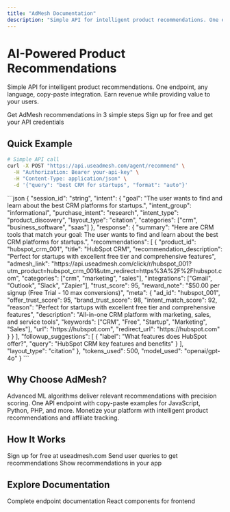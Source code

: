 ```yaml
---
title: "AdMesh Documentation"
description: "Simple API for intelligent product recommendations. One endpoint, any language, copy-paste integration."
---
```


# AI-Powered Product Recommendations

Simple API for intelligent product recommendations. One endpoint, any language, copy-paste integration.
Earn revenue while providing value to your users.

<CardGroup cols={2}>
  <Card
    title="Quick Start Guide"
    icon="rocket"
    href="/quickstart"
  >
    Get AdMesh recommendations in 3 simple steps
  </Card>
  <Card
    title="Get API Key"
    icon="key"
    href="https://useadmesh.com"
  >
    Sign up for free and get your API credentials
  </Card>
</CardGroup>

## Quick Example

```bash
# Simple API call
curl -X POST "https://api.useadmesh.com/agent/recommend" \
  -H "Authorization: Bearer your-api-key" \
  -H "Content-Type: application/json" \
  -d '{"query": "best CRM for startups", "format": "auto"}'
```

<Accordion title="See response format">
```json
{
  "session_id": "string",
  "intent": {
    "goal": "The user wants to find and learn about the best CRM platforms for startups.",
    "intent_group": "informational",
    "purchase_intent": "research",
    "intent_type": "product_discovery",
    "layout_type": "citation",
    "categories": ["crm", "business_software", "saas"]
  },
  "response": {
    "summary": "Here are CRM tools that match your goal: The user wants to find and learn about the best CRM platforms for startups.",
    "recommendations": [
      {
        "product_id": "hubspot_crm_001",
        "title": "HubSpot CRM",
        "recommendation_description": "Perfect for startups with excellent free tier and comprehensive features",
        "admesh_link": "https://api.useadmesh.com/click/r/hubspot_001?utm_product=hubspot_crm_001&utm_redirect=https%3A%2F%2Fhubspot.com",
        "categories": ["crm", "marketing", "sales"],
        "integrations": ["Gmail", "Outlook", "Slack", "Zapier"],
        "trust_score": 95,
        "reward_note": "$50.00 per signup (Free Trial - 10 max conversions)",
        "meta": {
          "ad_id": "hubspot_001",
          "offer_trust_score": 95,
          "brand_trust_score": 98,
          "intent_match_score": 92,
          "reason": "Perfect for startups with excellent free tier and comprehensive features",
          "description": "All-in-one CRM platform with marketing, sales, and service tools",
          "keywords": ["CRM", "Free", "Startup", "Marketing", "Sales"],
          "url": "https://hubspot.com",
          "redirect_url": "https://hubspot.com"
        }
      }
    ],
    "followup_suggestions": [
      {
        "label": "What features does HubSpot offer?",
        "query": "HubSpot CRM key features and benefits"
      }
    ],
    "layout_type": "citation"
  },
  "tokens_used": 500,
  "model_used": "openai/gpt-4o"
}
```
</Accordion>

## Why Choose AdMesh?

<CardGroup cols={3}>
  <Card
    title="AI-Powered Intelligence"
    icon="brain"
  >
    Advanced ML algorithms deliver relevant recommendations with precision scoring.
  </Card>
  <Card
    title="Simple Integration"
    icon="bolt"
  >
    One API endpoint with copy-paste examples for JavaScript, Python, PHP, and more.
  </Card>
  <Card
    title="Revenue Generation"
    icon="dollar-sign"
  >
    Monetize your platform with intelligent product recommendations and affiliate tracking.
  </Card>
</CardGroup>

## How It Works

<Steps>
  <Step title="Get API Key">
    Sign up for free at useadmesh.com
  </Step>
  <Step title="Make API Call">
    Send user queries to get recommendations
  </Step>
  <Step title="Display Results">
    Show recommendations in your app
  </Step>
</Steps>

## Explore Documentation

<CardGroup cols={2}>
  <Card
    title="API Reference"
    icon="book"
    href="/api/recommendations"
  >
    Complete endpoint documentation
  </Card>
  <Card
    title="UI Components"
    icon="palette"
    href="/ui-sdk/installation"
  >
    React components for frontend
  </Card>
</CardGroup>
